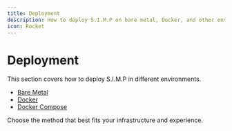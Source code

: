 ```yaml
---
title: Deployment
description: How to deploy S.I.M.P on bare metal, Docker, and other environments.
icon: Rocket
---
```


# Deployment

This section covers how to deploy S.I.M.P in different environments.

- [Bare Metal](./bare-metal.mdx)
- [Docker](./docker.mdx)
- [Docker Compose](./docker-compose.mdx)

Choose the method that best fits your infrastructure and experience.

